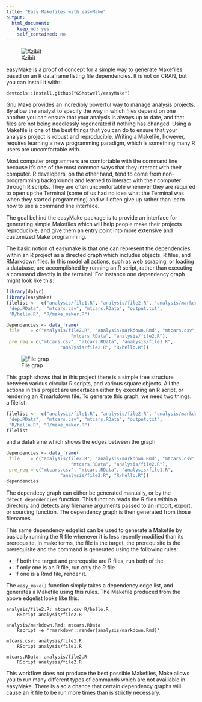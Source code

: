 ```yaml
---
title: "Easy Makefiles with easyMake"
output:
  html_document:
    keep_md: yes
    self_contained: no
---
```

![Xzibit](images/Xzibit.jpg)

easyMake is a proof of concept for a simple way to generate Makefiles based on an R dataframe listing file dependencies. It is not on CRAN, but you can install it with:

```
devtools::install.github("GShotwell/easyMake")
```

Gnu Make provides an incredibly powerful way to manage analysis projects. By allow the analyst to specify the way in which files depend on one another you can ensure that your analysis is always up to date, and that files are not being needlessly regenerated if nothing has changed. Using a Makefile is one of the best things that you can do to ensure that your analysis project is robust and reproducible. Writing a Makefile, however, requires learning a new programming paradigm, which is something many R users are uncomfortable with. 

Most computer programmers are comfortable with the command line because it's one of the most common ways that they interact with their computer. R developers, on the other hand, tend to come from non-programming backgrounds and learned to interact with their computer through R scripts. They are often uncomfortable whenever they are required to open up the Terminal (some of us had no idea what the Terminal was when they started programming) and will often give up rather than learn how to use a command line interface. 

The goal behind the easyMake package is to provide an interface for generating simple Makefiles which will help people make their projects reproducible, and give them an entry point into more extensive and customized Make programming. 

The basic notion of easymake is that one can represent the dependencies within an R project as a directed graph which includes objects, R files, and RMarkdown files. In this model all actions, such as web scraping, or loading a database, are accomplished by running an R script, rather than executing a command directly in the terminal. For instance one dependency graph might look like this:

```r
library(dplyr)
library(easyMake)
filelist <-  c("analysis/file1.R", "analysis/file2.R", "analysis/markdown.Rmd",
 "dep.RData",  "mtcars.csv", "mtcars.RData", "output.txt", 
 "R/hello.R", "R/make_maker.R")

dependencies <- data_frame(
 file    = c("analysis/file2.R", "analysis/markdown.Rmd", "mtcars.csv",
 						"mtcars.RData", "analysis/file2.R"),
 pre_req = c("mtcars.csv", "mtcars.RData", "analysis/file1.R",
 					"analysis/file2.R", "R/hello.R"))
```

![File grap](images/file_graph.jpg)


This graph shows that in this project there is a simple tree structure between various circular R scripts, and various square objects. All the actions in this project are undertaken either by executing an R script, or rendering an R markdown file. To generate this graph, we need two things: a filelist:

```r
filelist <-  c("analysis/file1.R", "analysis/file2.R", "analysis/markdown.Rmd",
 "dep.RData",  "mtcars.csv", "mtcars.RData", "output.txt", 
 "R/hello.R", "R/make_maker.R")
filelist
```

and a dataframe which shows the edges between the graph

```r
dependencies <- data_frame(
 file    = c("analysis/file2.R", "analysis/markdown.Rmd", "mtcars.csv",
 						"mtcars.RData", "analysis/file2.R"),
 pre_req = c("mtcars.csv", "mtcars.RData", "analysis/file1.R",
 					"analysis/file2.R", "R/hello.R"))
dependencies
```

The dependecy graph can either be generated manually, or by the `detect_dependencies` function. This function reads the R files within a directory and detects any filename arguments passed to an import, export, or sourcing function. The dependency graph is then generated from those filenames. 

This same dependency edgelist can be used to generate a Makefile by basically running the R file whenever it is less recently modified than its prerequsite. In make terms, the file is the target, the prerequisite is the prerequisite and the command is generated using the following rules:

* If both the target and prerequsite are R files, run both of the
* If only one is an R file, run only the R file
* If one is a Rmd file, render it. 

The `easy_make()` function simply takes a dependency edge list, and generates a Makefile using this rules. The Makefile produced from the above edgelist looks like this:

```
analysis/file2.R: mtcars.csv R/hello.R
	RScript analysis/file2.R
 
analysis/markdown.Rmd: mtcars.RData
	Rscript -e 'rmarkdown::render(analysis/markdown.Rmd)'
 
mtcars.csv: analysis/file1.R
	RScript analysis/file1.R
 
mtcars.RData: analysis/file2.R
	RScript analysis/file2.R
```

This workflow does not produce the best possible Makefiles, Make allows you to run many different types of commands which are not availiable in easyMake. There is also a chance that certain dependency graphs will cause an R file to be run more times than is strictly necessary.
